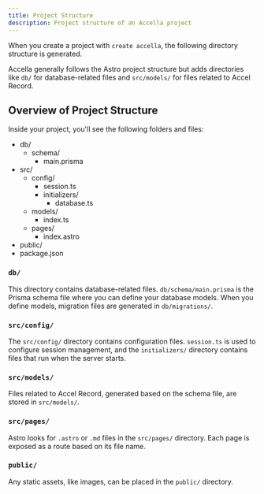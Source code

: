 ```yaml
---
title: Project Structure
description: Project structure of an Accella project
---
```



When you create a project with `create accella`, the following directory structure is generated.

Accella generally follows the Astro project structure but adds directories like `db/` for database-related files and `src/models/` for files related to Accel Record.

## Overview of Project Structure

Inside your project, you'll see the following folders and files:

<FileTree>

- db/
   - schema/
      - main.prisma
- src/
   - config/
      - session.ts
      - initializers/
         - database.ts
   - models/
      - index.ts
   - pages/
      - index.astro
- public/
- package.json

</FileTree>

### `db/`

This directory contains database-related files.
`db/schema/main.prisma` is the Prisma schema file where you can define your database models.
When you define models, migration files are generated in `db/migrations/`.

### `src/config/`

The `src/config/` directory contains configuration files.
`session.ts` is used to configure session management, and the `initializers/` directory contains files that run when the server starts.

### `src/models/`

Files related to Accel Record, generated based on the schema file, are stored in `src/models/`.

### `src/pages/`

Astro looks for `.astro` or `.md` files in the `src/pages/` directory. Each page is exposed as a route based on its file name.

### `public/`

Any static assets, like images, can be placed in the `public/` directory.
